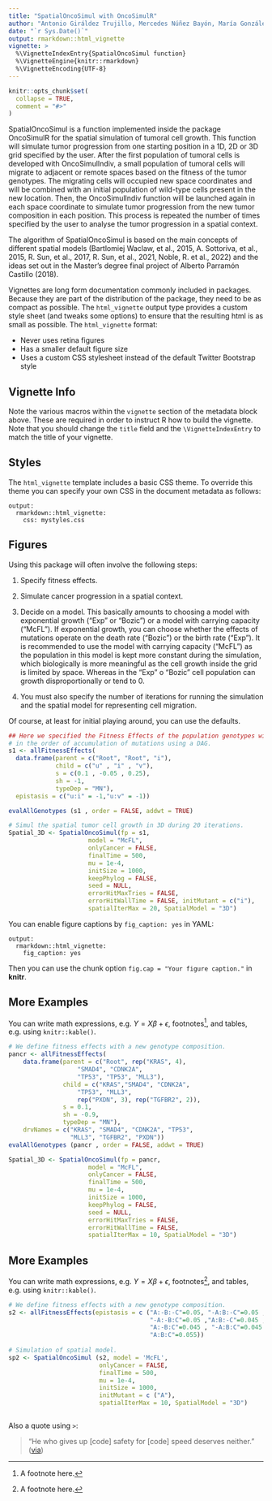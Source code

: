 ```yaml
---
title: "SpatialOncoSimul with OncoSimulR"
author: "Antonio Giráldez Trujillo, Mercedes Núñez Bayón, María González Bermejo"
date: "`r Sys.Date()`"
output: rmarkdown::html_vignette
vignette: >
  %\VignetteIndexEntry{SpatialOncoSimul function}
  %\VignetteEngine{knitr::rmarkdown}
  %\VignetteEncoding{UTF-8}
---
```


```r
knitr::opts_chunk$set(
  collapse = TRUE,
  comment = "#>"
)
```

SpatialOncoSimul is a function implemented inside the package OncoSimulR for the
spatial simulation of tumoral cell growth. This function will simulate tumor 
progression from one starting position in a 1D, 2D or 3D grid specified by the user. 
After the first population of tumoral cells is developed with OncoSimulIndiv, a 
small population of tumoral cells will migrate to adjacent or remote spaces based 
on the fitness of the tumor genotypes. The migrating cells will occupied new space 
coordinates and will be combined with an initial population of wild-type cells
present in the new location. Then, the OncoSimulIndiv function will be launched 
again in each space coordinate to simulate tumor progression from the new tumor 
composition in each position. This process is repeated the number of times specified 
by the user to analyse the tumor progression in a spatial context.

The algorithm of SpatialOncoSimul is based on the main concepts of different spatial
models (Bartlomiej Waclaw, et al., 2015, A. Sottoriva, et al., 2015, R. Sun, et al., 
2017, R. Sun, et al., 2021, Noble, R. et al., 2022) and the ideas set out in the 
Master's degree final project of Alberto Parramón Castillo (2018).



Vignettes are long form documentation commonly included in packages. Because they are part of the distribution of the package, they need to be as compact as possible. The `html_vignette` output type provides a custom style sheet (and tweaks some options) to ensure that the resulting html is as small as possible. The `html_vignette` format:

- Never uses retina figures
- Has a smaller default figure size
- Uses a custom CSS stylesheet instead of the default Twitter Bootstrap style

## Vignette Info

Note the various macros within the `vignette` section of the metadata block above. These are required in order to instruct R how to build the vignette. Note that you should change the `title` field and the `\VignetteIndexEntry` to match the title of your vignette.

## Styles

The `html_vignette` template includes a basic CSS theme. To override this theme you can specify your own CSS in the document metadata as follows:

    output: 
      rmarkdown::html_vignette:
        css: mystyles.css

## Figures

Using this package will often involve the following steps:

1. Specify fitness effects.

2. Simulate cancer progression in a spatial context. 

3. Decide on a model. This basically amounts to choosing a model with exponential 
growth (“Exp” or “Bozic”) or a model with carrying capacity (“McFL”). If exponential 
growth, you can choose whether the effects of mutations operate on the death rate 
(“Bozic”) or the birth rate (“Exp”). It is recommended to use the model with
carrying capacity ("McFL") as the population in this model is kept more constant
during the simulation, which biologically is more meaningful as the cell growth 
inside the grid is limited by space. Whereas in the "Exp" o "Bozic" cell population 
can growth disproportionally or tend to 0. 

4. You must also specify the number of iterations for running the simulation and 
the spatial model for representing cell migration.

Of course, at least for initial playing around, you can use the defaults.



```r
## Here we specified the Fitness Effects of the population genotypes with restrictions 
# in the order of accumulation of mutations using a DAG.
s1 <- allFitnessEffects(
  data.frame(parent = c("Root", "Root", "i"),
             child = c("u" , "i" , "v"),
             s = c(0.1 , -0.05 , 0.25),
             sh = -1,
             typeDep = "MN"),
  epistasis = c("u:i" = -1,"u:v" = -1))

evalAllGenotypes (s1 , order = FALSE, addwt = TRUE)

# Simul the spatial tumor cell growth in 3D during 20 iterations.
Spatial_3D <- SpatialOncoSimul(fp = s1,
                      model = "McFL",
                      onlyCancer = FALSE,
                      finalTime = 500,
                      mu = 1e-4,
                      initSize = 1000,
                      keepPhylog = FALSE,
                      seed = NULL,
                      errorHitMaxTries = FALSE,
                      errorHitWallTime = FALSE, initMutant = c("i"), 
                      spatialIterMax = 20, SpatialModel = "3D")
```

You can enable figure captions by `fig_caption: yes` in YAML:

    output:
      rmarkdown::html_vignette:
        fig_caption: yes

Then you can use the chunk option `fig.cap = "Your figure caption."` in **knitr**.

## More Examples

You can write math expressions, e.g. $Y = X\beta + \epsilon$, footnotes^[A footnote here.], and tables, e.g. using `knitr::kable()`.

```r
# We define fitness effects with a new genotype composition.
pancr <- allFitnessEffects(
    data.frame(parent = c("Root", rep("KRAS", 4), 
                   "SMAD4", "CDNK2A", 
                   "TP53", "TP53", "MLL3"),
               child = c("KRAS","SMAD4", "CDNK2A", 
                   "TP53", "MLL3",
                   rep("PXDN", 3), rep("TGFBR2", 2)),
               s = 0.1,
               sh = -0.9,
               typeDep = "MN"),
    drvNames = c("KRAS", "SMAD4", "CDNK2A", "TP53", 
                 "MLL3", "TGFBR2", "PXDN"))
evalAllGenotypes (pancr , order = FALSE, addwt = TRUE)

Spatial_3D <- SpatialOncoSimul(fp = pancr,
                      model = "McFL",
                      onlyCancer = FALSE,
                      finalTime = 500,
                      mu = 1e-4,
                      initSize = 1000,
                      keepPhylog = FALSE,
                      seed = NULL,
                      errorHitMaxTries = FALSE,
                      errorHitWallTime = FALSE, 
                      spatialIterMax = 10, SpatialModel = "3D")
```
## More Examples

You can write math expressions, e.g. $Y = X\beta + \epsilon$, footnotes^[A footnote here.], and tables, e.g. using `knitr::kable()`.

```r
# We define fitness effects with a new genotype composition.
s2 <- allFitnessEffects(epistasis = c ("A:-B:-C"=0.05, "-A:B:-C"=0.05 , 
                                       "-A:-B:C"=0.05 ,"A:B:-C"=0.045 , 
                                       "A:-B:C"=0.045 , "-A:B:C"=0.045 ,
                                       "A:B:C"=0.055))
                                      
# Simulation of spatial model.
sp2 <- SpatialOncoSimul (s2, model = 'McFL',
                         onlyCancer = FALSE,
                         finalTime = 500,
                         mu = 1e-4,
                         initSize = 1000,
                         initMutant = c ("A"),
                         spatialIterMax = 10, SpatialModel = "3D")



```
Also a quote using `>`:

> "He who gives up [code] safety for [code] speed deserves neither."
([via](https://twitter.com/hadleywickham/status/504368538874703872))

